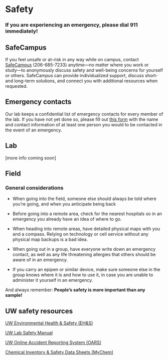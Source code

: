 # Safety

###  **If you are experiencing an emergency, please dial 911 immediately!** {-}

## SafeCampus

If you feel unsafe or at-risk in any way while on campus, contact [SafeCampus](https://www.washington.edu/safecampus/) (206-685-7233) anytime&ndash;&ndash;no matter where you work or study&ndash;&ndash;to anonymously discuss safety and well-being concerns for yourself or others. SafeCampus can provide individualized support, discuss short- and long-term solutions, and connect you with additional resources when requested. 

## Emergency contacts

Our lab keeps a confidential list of emergency contacts for every member of the lab. If you have not yet done so, please fill out [this form](https://forms.gle/i3Qpvajjh7aK4Gp98) with the name and contact information of at least one person you would to be contacted in the event of an emergency.

## Lab

[more info coming soon]

## Field

### General considerations

-	When going into the field, someone else should always be told where you’re going, and when you anticipate being back

-	Before going into a remote area, check for the nearest hospitals so in an emergency you already have an idea of where to go. 

-	When heading into remote areas, have detailed physical maps with you and a compass. Relying on technology or cell service without any physical map backups is a bad idea.

-	When going out in a group, have everyone write down an emergency contact, as well as any life threatening allergies that others should be aware of in an emergency. 

-	If you carry an epipen or similar device, make sure someone else in the group knows where it is and how to use it, in case you are unable to administer it yourself in an emergency.

And always remember: **People’s safety is more important than any sample!**


## UW safety resources

[UW Environmental Health & Safety (EH&S)](https://www.ehs.washington.edu/)

[UW Lab Safety Manual](https://www.ehs.washington.edu/resource/laboratory-safety-manual-510)

[UW Online Accident Reporting System (OARS)](https://www.ehs.washington.edu/ohsoars)

[Chemical Inventory & Safety Data Sheets (MyChem)](https://cspc.admin.uw.edu/mychem/uwnetid/home/greeting.aspx)

